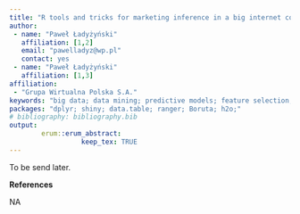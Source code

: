 ```yaml
---
title: "R tools and tricks for marketing inference in a big internet company"
author:
 - name: "Paweł Ładyżyński"
   affiliation: [1,2]
   email: "pawelladyz@wp.pl"
   contact: yes
 - name: "Paweł Ładyżyński"
   affiliation: [1,3]
affiliation:
 - "Grupa Wirtualna Polska S.A."
keywords: "big data; data mining; predictive models; feature selection; deep learning; random forests; clustering; marketing inference"
packages: "dplyr; shiny; data.table; ranger; Boruta; h2o;"
# bibliography: bibliography.bib
output:  
        erum::erum_abstract:
                  keep_tex: TRUE
---
```


To be send later.

**References**

NA
